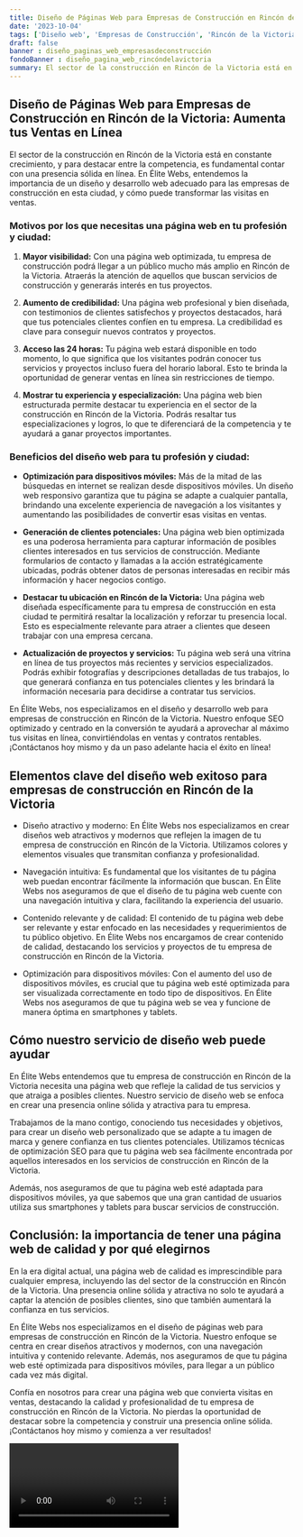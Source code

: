 ```yaml
---
title: Diseño de Páginas Web para Empresas de Construcción en Rincón de la Victoria
date: '2023-10-04'
tags: ['Diseño web', 'Empresas de Construcción', 'Rincón de la Victoria']
draft: false
banner : diseño_paginas_web_empresasdeconstrucción
fondoBanner : diseño_pagina_web_rincóndelavictoria
summary: El sector de la construcción en Rincón de la Victoria está en constante crecimiento, y para destacar entre la competencia, es fundamental contar con una presencia sólida en línea. En Élite Webs, entendemos la importancia de un diseño y desarrollo web adecuado para las empresas de construcción en esta ciudad, y cómo puede transformar las visitas en ventas.
---
```


## Diseño de Páginas Web para Empresas de Construcción en Rincón de la Victoria: Aumenta tus Ventas en Línea

El sector de la construcción en Rincón de la Victoria está en constante crecimiento, y para destacar entre la competencia, es fundamental contar con una presencia sólida en línea. En Élite Webs, entendemos la importancia de un diseño y desarrollo web adecuado para las empresas de construcción en esta ciudad, y cómo puede transformar las visitas en ventas.

### Motivos por los que necesitas una página web en tu profesión y ciudad:

1. **Mayor visibilidad:** Con una página web optimizada, tu empresa de construcción podrá llegar a un público mucho más amplio en Rincón de la Victoria. Atraerás la atención de aquellos que buscan servicios de construcción y generarás interés en tus proyectos.

2. **Aumento de credibilidad:** Una página web profesional y bien diseñada, con testimonios de clientes satisfechos y proyectos destacados, hará que tus potenciales clientes confíen en tu empresa. La credibilidad es clave para conseguir nuevos contratos y proyectos.

3. **Acceso las 24 horas:** Tu página web estará disponible en todo momento, lo que significa que los visitantes podrán conocer tus servicios y proyectos incluso fuera del horario laboral. Esto te brinda la oportunidad de generar ventas en línea sin restricciones de tiempo.

4. **Mostrar tu experiencia y especialización:** Una página web bien estructurada permite destacar tu experiencia en el sector de la construcción en Rincón de la Victoria. Podrás resaltar tus especializaciones y logros, lo que te diferenciará de la competencia y te ayudará a ganar proyectos importantes.

### Beneficios del diseño web para tu profesión y ciudad:

- **Optimización para dispositivos móviles:** Más de la mitad de las búsquedas en internet se realizan desde dispositivos móviles. Un diseño web responsivo garantiza que tu página se adapte a cualquier pantalla, brindando una excelente experiencia de navegación a los visitantes y aumentando las posibilidades de convertir esas visitas en ventas.

- **Generación de clientes potenciales:** Una página web bien optimizada es una poderosa herramienta para capturar información de posibles clientes interesados en tus servicios de construcción. Mediante formularios de contacto y llamadas a la acción estratégicamente ubicadas, podrás obtener datos de personas interesadas en recibir más información y hacer negocios contigo.

- **Destacar tu ubicación en Rincón de la Victoria:** Una página web diseñada específicamente para tu empresa de construcción en esta ciudad te permitirá resaltar la localización y reforzar tu presencia local. Esto es especialmente relevante para atraer a clientes que deseen trabajar con una empresa cercana.

- **Actualización de proyectos y servicios:** Tu página web será una vitrina en línea de tus proyectos más recientes y servicios especializados. Podrás exhibir fotografías y descripciones detalladas de tus trabajos, lo que generará confianza en tus potenciales clientes y les brindará la información necesaria para decidirse a contratar tus servicios.

En Élite Webs, nos especializamos en el diseño y desarrollo web para empresas de construcción en Rincón de la Victoria. Nuestro enfoque SEO optimizado y centrado en la conversión te ayudará a aprovechar al máximo tus visitas en línea, convirtiéndolas en ventas y contratos rentables. ¡Contáctanos hoy mismo y da un paso adelante hacia el éxito en línea!

<GifSeo />

<Cta />

## Elementos clave del diseño web exitoso para empresas de construcción en Rincón de la Victoria

- Diseño atractivo y moderno: En Élite Webs nos especializamos en crear diseños web atractivos y modernos que reflejen la imagen de tu empresa de construcción en Rincón de la Victoria. Utilizamos colores y elementos visuales que transmitan confianza y profesionalidad.

- Navegación intuitiva: Es fundamental que los visitantes de tu página web puedan encontrar fácilmente la información que buscan. En Élite Webs nos aseguramos de que el diseño de tu página web cuente con una navegación intuitiva y clara, facilitando la experiencia del usuario.

- Contenido relevante y de calidad: El contenido de tu página web debe ser relevante y estar enfocado en las necesidades y requerimientos de tu público objetivo. En Élite Webs nos encargamos de crear contenido de calidad, destacando los servicios y proyectos de tu empresa de construcción en Rincón de la Victoria.

- Optimización para dispositivos móviles: Con el aumento del uso de dispositivos móviles, es crucial que tu página web esté optimizada para ser visualizada correctamente en todo tipo de dispositivos. En Élite Webs nos aseguramos de que tu página web se vea y funcione de manera óptima en smartphones y tablets.

## Cómo nuestro servicio de diseño web puede ayudar

En Élite Webs entendemos que tu empresa de construcción en Rincón de la Victoria necesita una página web que refleje la calidad de tus servicios y que atraiga a posibles clientes. Nuestro servicio de diseño web se enfoca en crear una presencia online sólida y atractiva para tu empresa.

Trabajamos de la mano contigo, conociendo tus necesidades y objetivos, para crear un diseño web personalizado que se adapte a tu imagen de marca y genere confianza en tus clientes potenciales. Utilizamos técnicas de optimización SEO para que tu página web sea fácilmente encontrada por aquellos interesados en los servicios de construcción en Rincón de la Victoria.

Además, nos aseguramos de que tu página web esté adaptada para dispositivos móviles, ya que sabemos que una gran cantidad de usuarios utiliza sus smartphones y tablets para buscar servicios de construcción.

## Conclusión: la importancia de tener una página web de calidad y por qué elegirnos

En la era digital actual, una página web de calidad es imprescindible para cualquier empresa, incluyendo las del sector de la construcción en Rincón de la Victoria. Una presencia online sólida y atractiva no solo te ayudará a captar la atención de posibles clientes, sino que también aumentará la confianza en tus servicios.

En Élite Webs nos especializamos en el diseño de páginas web para empresas de construcción en Rincón de la Victoria. Nuestro enfoque se centra en crear diseños atractivos y modernos, con una navegación intuitiva y contenido relevante. Además, nos aseguramos de que tu página web esté optimizada para dispositivos móviles, para llegar a un público cada vez más digital.

Confía en nosotros para crear una página web que convierta visitas en ventas, destacando la calidad y profesionalidad de tu empresa de construcción en Rincón de la Victoria. No pierdas la oportunidad de destacar sobre la competencia y construir una presencia online sólida. ¡Contáctanos hoy mismo y comienza a ver resultados!

<Video />

<CtaBot job='Empresas de Construcción' city='Rincón de la Victoria'/>

<Gmaps query='Rincón de la Victoria+españa+maps' />